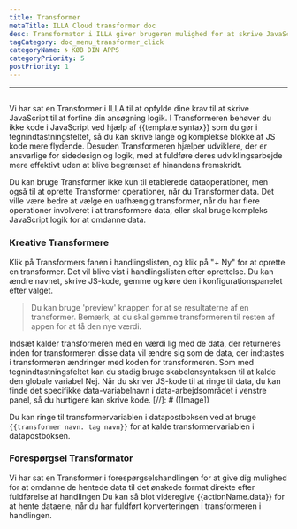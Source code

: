 ```yaml
---
title: Transformer
metaTitle: ILLA Cloud transformer doc
desc: Transformator i ILLA giver brugeren mulighed for at skrive JavaScript for at forfine applikationslogikken
tagCategory: doc_menu_transformer_click
categoryName: 🌀 KØB DIN APPS
categoryPriority: 5
postPriority: 1
---
```


* * *

## <h2 hidden>Transformer</h2>

Vi har sat en Transformer i ILLA til at opfylde dine krav til at skrive JavaScript til at forfine din ansøgning logik. I Transformeren behøver du ikke kode i JavaScript ved hjælp af {{template syntax}} som du gør i tegnindtastningsfeltet, så du kan skrive lange og komplekse blokke af JS kode mere flydende. Desuden Transformeren hjælper udviklere, der er ansvarlige for sidedesign og logik, med at fuldføre deres udviklingsarbejde mere effektivt uden at blive begrænset af hinandens fremskridt.

Du kan bruge Transformer ikke kun til etablerede dataoperationer, men også til at oprette Transformer  operationer, når du Transformer data. Det ville være bedre at vælge en uafhængig transformer, når du har flere operationer involveret i at transformere data, eller skal bruge kompleks JavaScript logik for at omdanne data.

### Kreative Transformere

Klik på Transformers fanen i handlingslisten, og klik på "+ Ny" for at oprette en transformer. Det vil blive vist i handlingslisten efter oprettelse. Du kan ændre navnet, skrive JS-kode, gemme og køre den i konfigurationspanelet efter valget.

> Du kan bruge 'preview' knappen for at se resultaterne af en transformer. Bemærk, at du skal gemme transformeren til resten af appen for at få den nye værdi.

Indsæt kalder transformeren med en værdi lig med de data, der returneres inden for transformeren disse data vil ændre sig som de data, der indtastes i transformeren ændringer med koden for transformeren. Som med tegnindtastningsfeltet kan du stadig bruge skabelonsyntaksen til at kalde den globale variabel Nej. Når du skriver JS-kode til at ringe til data, du kan finde det specifikke data-variabelnavn i data-arbejdsområdet i venstre panel, så du hurtigere kan skrive kode.
[//]\: # ([Image])

Du kan ringe til transformervariablen i datapostboksen ved at bruge `{{transformer navn. tag navn}}` for at kalde transformervariablen i datapostboksen.

### Forespørgsel Transformator

Vi har sat en Transformer i forespørgselshandlingen for at give dig mulighed for at omdanne de hentede data til det ønskede format direkte efter fuldførelse af handlingen Du kan så blot videregive {{actionName.data}} for at hente dataene, når du har fuldført konverteringen i transformeren i handlingen.
